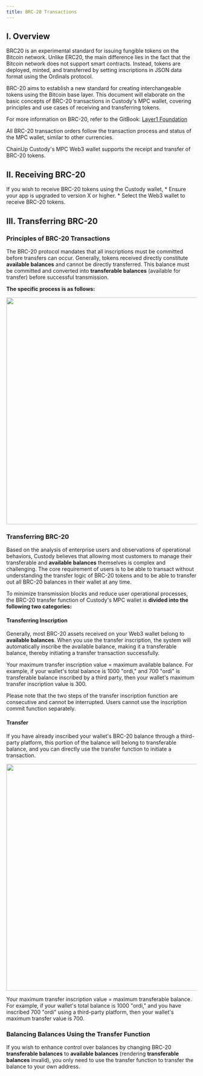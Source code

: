 ```yaml
---
title: BRC-20 Transactions
---
```

## I. Overview

BRC20 is an experimental standard for issuing fungible tokens on the Bitcoin network. Unlike ERC20, the main difference lies in the fact that the Bitcoin network does not support smart contracts. Instead, tokens are deployed, minted, and transferred by setting inscriptions in JSON data format using the Ordinals protocol.

BRC-20 aims to establish a new standard for creating interchangeable tokens using the Bitcoin base layer. This document will elaborate on the basic concepts of BRC-20 transactions in Custody's MPC wallet, covering principles and use cases of receiving and transferring tokens.

For more information on BRC-20, refer to the GitBook: [Layer1 Foundation](https://layer1.gitbook.io/layer1-foundation/foundation/purpose)

All BRC-20 transaction orders follow the transaction process and status of the MPC wallet, similar to other currencies.

ChainUp Custody's MPC Web3 wallet supports the receipt and transfer of BRC-20 tokens.

## II. Receiving BRC-20

<Note>
If you wish to receive BRC-20 tokens using the Custody wallet,
* Ensure your app is upgraded to version X or higher.
* Select the Web3 wallet to receive BRC-20 tokens.
</Note>

## III. Transferring BRC-20

### Principles of BRC-20 Transactions

The BRC-20 protocol mandates that all inscriptions must be committed before transfers can occur. Generally, tokens received directly constitute **available balances** and cannot be directly transferred. This balance must be committed and converted into **transferable balances** (available for transfer) before successful transmission.

**The specific process is as follows:**
<div className="w-full flex items-center justify-center">
    <img src="/images/help-center/BRC1EN.png" width="600"/>
</div>

### Transferring BRC-20

Based on the analysis of enterprise users and observations of operational behaviors, Custody believes that allowing most customers to manage their transferable and **available balances** themselves is complex and challenging. The core requirement of users is to be able to transact without understanding the transfer logic of BRC-20 tokens and to be able to transfer out all BRC-20 balances in their wallet at any time.

To minimize transmission blocks and reduce user operational processes, the BRC-20 transfer function of Custody's MPC wallet is **divided into the following two categories:**

#### Transferring Inscription

Generally, most BRC-20 assets received on your Web3 wallet belong to **available balances**. When you use the transfer inscription, the system will automatically inscribe the available balance, making it a transferable balance, thereby initiating a transfer transaction successfully.

Your maximum transfer inscription value = maximum available balance. For example, if your wallet's total balance is 1000 "ordi," and 700 "ordi" is transferable balance inscribed by a third party, then your wallet's maximum transfer inscription value is 300.

<note>
Please note that the two steps of the transfer inscription function are consecutive and cannot be interrupted. Users cannot use the inscription commit function separately.
</note>

#### Transfer

If you have already inscribed your wallet's BRC-20 balance through a third-party platform, this portion of the balance will belong to transferable balance, and you can directly use the transfer function to initiate a transaction.

<div className="w-full flex items-center justify-center">
    <img src="/images/help-center/BRC2EN.png" width="600"/>
</div>

Your maximum transfer inscription value = maximum transferable balance. For example, if your wallet's total balance is 1000 "ordi," and you have inscribed 700 "ordi" using a third-party platform, then your wallet's maximum transfer value is 700.

### Balancing Balances Using the Transfer Function

If you wish to enhance control over balances by changing BRC-20 **transferable balances** to **available balances** (rendering **transferable balances** invalid), you only need to use the transfer function to transfer the balance to your own address.
